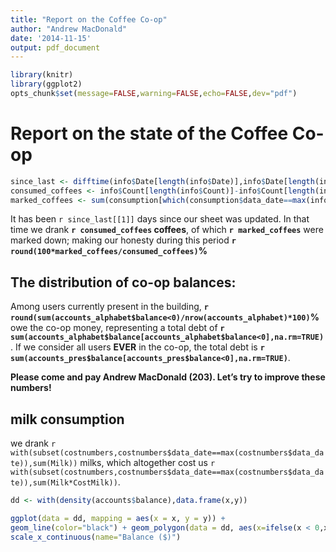 ```yaml
---
title: "Report on the Coffee Co-op"
author: "Andrew MacDonald"
date: '2014-11-15'
output: pdf_document
---
```


```r
library(knitr)
library(ggplot2)
opts_chunk$set(message=FALSE,warning=FALSE,echo=FALSE,dev="pdf")


```

# Report on the state of the Coffee Co-op
```r
since_last <- difftime(info$Date[length(info$Date)],info$Date[length(info$Date)-1],units="days")
consumed_coffees <- info$Count[length(info$Count)]-info$Count[length(info$Count)-1]
marked_coffees <- sum(consumption[which(consumption$data_date==max(info$Date)),"Coffee"])
```

It has been `r since_last[[1]]` days since our sheet was updated. In that time we drank **`r consumed_coffees` coffees**, of which **`r marked_coffees`** were marked down; making our honesty during this period **`r round(100*marked_coffees/consumed_coffees)`%**

## The distribution of co-op balances:
Among users currently present in the building, **`r round(sum(accounts_alphabet$balance<0)/nrow(accounts_alphabet)*100)`%** owe the co-op money, representing a total debt of **`r sum(accounts_alphabet$balance[accounts_alphabet$balance<0],na.rm=TRUE)`**. If we consider all users **EVER** in the co-op, the total debt is **`r sum(accounts_pres$balance[accounts_pres$balance<0],na.rm=TRUE)`**.

**Please come and pay Andrew MacDonald (203).  Let's try to improve these numbers!**

## milk consumption
we drank `r with(subset(costnumbers,costnumbers$data_date==max(costnumbers$data_date)),sum(Milk))` milks, which altogether cost us `r with(subset(costnumbers,costnumbers$data_date==max(costnumbers$data_date)),sum(Milk*CostMilk))`.

```r
dd <- with(density(accounts$balance),data.frame(x,y))

ggplot(data = dd, mapping = aes(x = x, y = y)) +
geom_line(color="black") + geom_polygon(data = dd, aes(x=ifelse(x < 0,x,0), y=y))+scale_y_continuous(limits = c(0,max(dd$y)), name="Density") +
scale_x_continuous(name="Balance ($)")

```